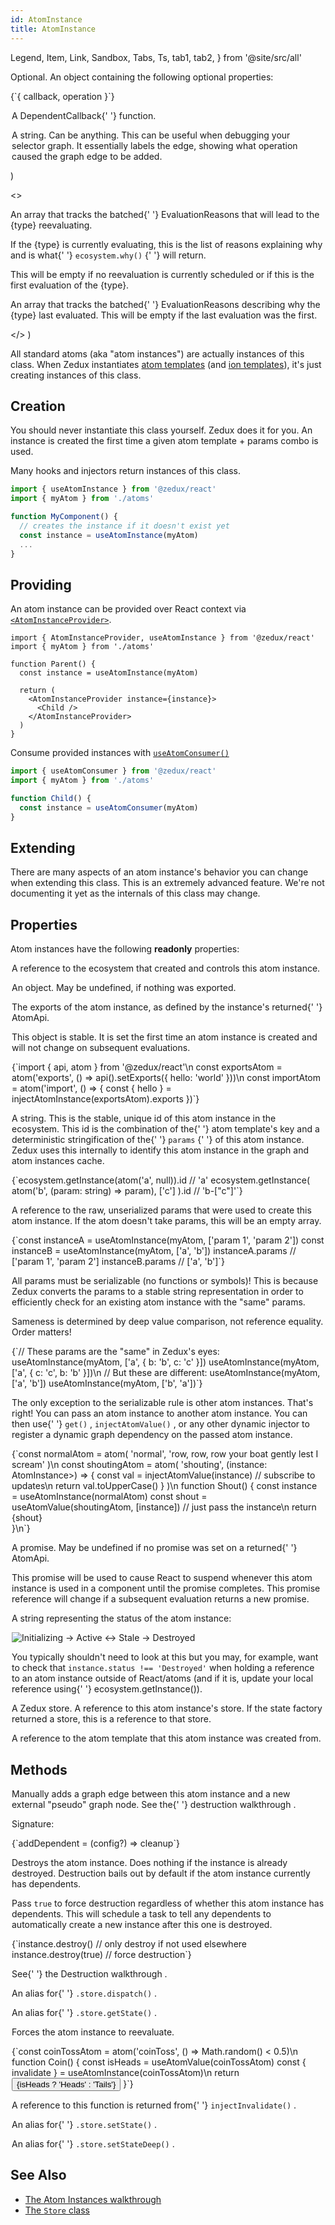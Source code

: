 ```yaml
---
id: AtomInstance
title: AtomInstance
---
```


  Legend,
  Item,
  Link,
  Sandbox,
  Tabs,
  Ts,
  tab1,
  tab2,
} from '@site/src/all'

  <Item name="config">
    <p>Optional. An object containing the following optional properties:</p>
    <Ts>{`{ callback, operation }`}</Ts>
    <Legend>
      <Item name="callback">
        <p>
          A <Link to="../types/DependentCallback">DependentCallback</Link>{' '}
          function.
        </p>
      </Item>
      <Item name="operation">
        <p>
          A string. Can be anything. This can be useful when debugging your
          selector graph. It essentially labels the edge, showing what operation
          caused the graph edge to be added.
        </p>
      </Item>
    </Legend>
  </Item>
)

  <>
    <Item name="nextReasons">
      <p>
        An array that tracks the batched{' '}
        <Link to="../types/EvaluationReason">EvaluationReasons</Link> that will
        lead to the {type} reevaluating.
      </p>
      <p>
        If the {type} is currently evaluating, this is the list of reasons
        explaining why and is what{' '}
        <Link to="Ecosystem#why">
          <code>ecosystem.why()</code>
        </Link>{' '}
        will return.
      </p>
      <p>
        This will be empty if no reevaluation is currently scheduled or if this
        is the first evaluation of the {type}.
      </p>
    </Item>
    <Item name="prevReasons">
      <p>
        An array that tracks the batched{' '}
        <Link to="../types/EvaluationReason">EvaluationReasons</Link> describing
        why the {type} last evaluated. This will be empty if the last evaluation
        was the first.
      </p>
    </Item>
  </>
)

All standard atoms (aka "atom instances") are actually instances of this class. When Zedux instantiates [atom templates](AtomTemplate) (and [ion templates](IonTemplate)), it's just creating instances of this class.

## Creation

You should never instantiate this class yourself. Zedux does it for you. An instance is created the first time a given atom template + params combo is used.

Many hooks and injectors return instances of this class.

```ts
import { useAtomInstance } from '@zedux/react'
import { myAtom } from './atoms'

function MyComponent() {
  // creates the instance if it doesn't exist yet
  const instance = useAtomInstance(myAtom)
  ...
}
```

## Providing

An atom instance can be provided over React context via [`<AtomInstanceProvider>`](../components/AtomInstanceProvider).

```tsx
import { AtomInstanceProvider, useAtomInstance } from '@zedux/react'
import { myAtom } from './atoms'

function Parent() {
  const instance = useAtomInstance(myAtom)

  return (
    <AtomInstanceProvider instance={instance}>
      <Child />
    </AtomInstanceProvider>
  )
}
```

Consume provided instances with [`useAtomConsumer()`](../hooks/useAtomConsumer)

```ts
import { useAtomConsumer } from '@zedux/react'
import { myAtom } from './atoms'

function Child() {
  const instance = useAtomConsumer(myAtom)
}
```

## Extending

There are many aspects of an atom instance's behavior you can change when extending this class. This is an extremely advanced feature. We're not documenting it yet as the internals of this class may change.

## Properties

Atom instances have the following **readonly** properties:

<Legend>
  <Item name="ecosystem">
    <p>
      A reference to the <Link to="Ecosystem">ecosystem</Link> that created and
      controls this atom instance.
    </p>
  </Item>
  <Item name="exports">
    <p>An object. May be undefined, if nothing was exported.</p>
    <p>
      The exports of the atom instance, as defined by the instance's returned{' '}
      <Link to="AtomApi">AtomApi</Link>.
    </p>
    <p>
      This object is stable. It is set the first time an atom instance is
      created and will not change on subsequent evaluations.
    </p>
    <Ts>{`import { api, atom } from '@zedux/react'\n
const exportsAtom = atom('exports', () => api().setExports({ hello: 'world' }))\n
const importAtom = atom('import', () => {
  const { hello } = injectAtomInstance(exportsAtom).exports
})`}</Ts>
  </Item>
  <Item name="id">
    <p>
      A string. This is the stable, unique id of this atom instance in the
      ecosystem. This id is the combination of the{' '}
      <Link to="AtomTemplate#key">atom template's key</Link> and a deterministic
      stringification of the{' '}
      <Link to="#params">
        <code>params</code>
      </Link>{' '}
      of this atom instance. Zedux uses this internally to identify this atom
      instance in the graph and atom instances cache.
    </p>
    <Ts>{`ecosystem.getInstance(atom('a', null)).id // 'a'
ecosystem.getInstance(
  atom('b', (param: string) => param),
  ['c']
).id // 'b-["c"]'`}</Ts>
  </Item>
  <EvaluationReasonParams />
  <Item name="params">
    <p>
      A reference to the raw, unserialized params that were used to create this
      atom instance. If the atom doesn't take params, this will be an empty
      array.
    </p>
    <Ts>{`const instanceA = useAtomInstance(myAtom, ['param 1', 'param 2'])
const instanceB = useAtomInstance(myAtom, ['a', 'b'])
instanceA.params // ['param 1', 'param 2']
instanceB.params // ['a', 'b']`}</Ts>
    <p>
      All params must be serializable (no functions or symbols)! This is because
      Zedux converts the params to a stable string representation in order to
      efficiently check for an existing atom instance with the "same" params.
    </p>
    <p>
      Sameness is determined by deep value comparison, not reference equality.
      Order matters!
    </p>
    <Ts>{`// These params are the "same" in Zedux's eyes:
useAtomInstance(myAtom, ['a', { b: 'b', c: 'c' }])
useAtomInstance(myAtom, ['a', { c: 'c', b: 'b' }])\n
// But these are different:
useAtomInstance(myAtom, ['a', 'b'])
useAtomInstance(myAtom, ['b', 'a'])`}</Ts>
    <p>
      The only exception to the serializable rule is other atom instances.
      That's right! You can pass an atom instance to another atom instance. You
      can then use{' '}
      <Link to="../types/AtomGetters#get">
        <code>get()</code>
      </Link>
      , <Link to="../injectors/injectAtomValue">
        <code>injectAtomValue()</code>
      </Link>, or any other dynamic injector to register a <Link to="../glossary#dynamic-graph-dependency">
        dynamic graph dependency
      </Link> on the passed atom instance.
    </p>
    <Sandbox
      ecosystemId="AtomInstance/shout"
      resultVar="Shout"
    >{`const normalAtom = atom(
  'normal',
  'row, row, row your boat gently lest I scream'
)\n
const shoutingAtom = atom(
  'shouting',
  (instance: AtomInstance<AtomGenericsPartial<{ State: string }>>) => {
    const val = injectAtomValue(instance) // subscribe to updates\n
    return val.toUpperCase()
  }
)\n
function Shout() {
  const instance = useAtomInstance(normalAtom)
  const shout = useAtomValue(shoutingAtom, [instance]) // just pass the instance\n
  return <div>{shout}</div>
}\n`}</Sandbox>
  </Item>
  <Item name="promise">
    <p>
      A promise. May be undefined if no promise was set on a returned{' '}
      <Link to="AtomApi">AtomApi</Link>.
    </p>
    <p>
      This promise will be used to cause React to suspend whenever this atom
      instance is used in a component until the promise completes. This promise
      reference will change if a subsequent evaluation returns a new promise.
    </p>
  </Item>
  <Item name="status">
    <p>A string representing the status of the atom instance:</p>
    <div>
      <img
        alt="Initializing -> Active <-> Stale -> Destroyed"
        src={useBaseUrl('/img/diagrams/status-machine.png')}
      />
    </div>
    <p>
      You typically shouldn't need to look at this but you may, for example,
      want to check that <code>instance.status !== 'Destroyed'</code> when
      holding a reference to an atom instance outside of React/atoms (and if it
      is, update your local reference using{' '}
      <Link to="Ecosystem#getinstance">ecosystem.getInstance()</Link>).
    </p>
  </Item>
  <Item name="store">
    <p>
      A Zedux <Link to="Store">store</Link>. A reference to this atom instance's
      store. If the state factory returned a store, this is a reference to that
      store.
    </p>
  </Item>
  <Item name="template">
    <p>
      A reference to the <Link to="AtomTemplate">atom template</Link> that this
      atom instance was created from.
    </p>
  </Item>
</Legend>

## Methods

<Legend>
  <Item name="addDependent">
    <p>
      Manually adds a graph edge between this atom instance and a new external
      "pseudo" graph node. See the{' '}
      <Link to="../../walkthrough/destruction#manual-graphing">
        destruction walkthrough
      </Link>
      .
    </p>
    <p>Signature:</p>
    <Ts>{`addDependent = (config?) => cleanup`}</Ts>
    <Legend>
      <AddDependentConfigParam />
    </Legend>
  </Item>
  <Item name="destroy">
    <p>
      Destroys the atom instance. Does nothing if the instance is already
      destroyed. Destruction bails out by default if the atom instance currently
      has dependents.
    </p>
    <p>
      Pass <code>true</code> to force destruction regardless of whether this
      atom instance has dependents. This will schedule a task to tell any
      dependents to automatically create a new instance after this one is
      destroyed.
    </p>
    <Ts>{`instance.destroy() // only destroy if not used elsewhere
instance.destroy(true) // force destruction`}</Ts>
    <p>
      See{' '}
      <Link to="../../walkthrough/destruction">
        the Destruction walkthrough
      </Link>
      .
    </p>
  </Item>
  <Item name="dispatch">
    <p>
      An alias for{' '}
      <Link to="Store#dispatch">
        <code>.store.dispatch()</code>
      </Link>
      .
    </p>
  </Item>
  <Item name="getState">
    <p>
      An alias for{' '}
      <Link to="Store#getstate">
        <code>.store.getState()</code>
      </Link>
      .
    </p>
  </Item>
  <Item name="invalidate">
    <p>Forces the atom instance to reevaluate.</p>
    <Sandbox
      ecosystemId="AtomInstance/invalidate"
      resultVar="Coin"
    >{`const coinTossAtom = atom('coinToss', () => Math.random() < 0.5)\n
function Coin() {
  const isHeads = useAtomValue(coinTossAtom)
  const { invalidate } = useAtomInstance(coinTossAtom)\n
  return <button onClick={invalidate}>{isHeads ? 'Heads' : 'Tails'}</button>
}`}</Sandbox>
    <p>
      A reference to this function is returned from{' '}
      <Link to="../injectors/injectInvalidate">
        <code>injectInvalidate()</code>
      </Link>
      .
    </p>
  </Item>
  <Item name="setState">
    <p>
      An alias for{' '}
      <Link to="Store#setstate">
        <code>.store.setState()</code>
      </Link>
      .
    </p>
  </Item>
  <Item name="setStateDeep">
    <p>
      An alias for{' '}
      <Link to="Store#setstatedeep">
        <code>.store.setStateDeep()</code>
      </Link>
      .
    </p>
  </Item>
</Legend>

## See Also

- [The Atom Instances walkthrough](../../walkthrough/atom-instances)
- [The `Store` class](Store)
